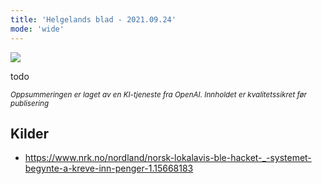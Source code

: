 ```yaml
---
title: 'Helgelands blad - 2021.09.24'
mode: 'wide'
---
```


<Frame>
<img src="/images/helgelands-blad.png" />
</Frame>

todo

<sup><i>Oppsummeringen er laget av en KI-tjeneste fra OpenAI. Innholdet er kvalitetssikret før publisering</i></sup>

## Kilder
- https://www.nrk.no/nordland/norsk-lokalavis-ble-hacket-_-systemet-begynte-a-kreve-inn-penger-1.15668183
